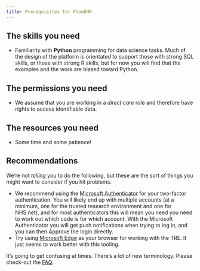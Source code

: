 ```yaml
---
title: Prerequisites for FlowEHR
---
```


## The skills you need

- Familiarity with **Python** programming for data science tasks. Much of the design of the platform is orientated to support those with strong SQL skills, or those with strong R skills, but for now you will find that the examples and the work are biased toward Python.

## The permissions you need

- We assume that you are working in a _direct care_ role and therefore have rights to access identifiable data.

## The resources you need

- Some time and some patience!

## Recommendations

We're not _telling_ you to do the following, but these are the sort of things you might want to consider if you hit problems.

- We recommend using the [Microsoft Authenticator](https://www.microsoft.com/security/mobile-authenticator-app) for your two-factor authentication. You will likely end up with multiple accounts (at a minimum, one for the trusted research environment and one for NHS.net), and for most authenticators this will mean you need you need to work out which code is for which account. With the Microsoft Authenticator you will get push notifications when trying to log in, and you can then Approve the login directly. 
- Try using [Microsoft Edge](https://www.microsoft.com/edge) as your browser for working with the TRE. It just seems to work better with this tooling.

It's going to get confusing at times. There's a lot of new terminology. Please check-out the [FAQ](../faq/faq.qmd).